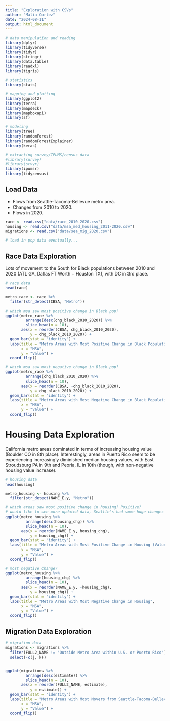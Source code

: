 ```yaml
---
title: "Exploration with CSVs"
author: "Malia Cortez"
date: "2024-08-11"
output: html_document
---
```


```r
# data manipulation and reading
library(dplyr)
library(tidyverse)
library(tidyr)
library(stringr)
library(data.table)
library(readxl)
library(tigris)

# statistics
library(stats)

# mapping and plotting
library(ggplot2)
library(terra)
library(mapdeck)
library(mapboxapi)
library(sf)

# modeling
library(tree)
library(randomForest)
library(randomForestExplainer)
library(keras)

# extracting survey/IPUMS/census data
#library(survey)
#library(srvyr)
library(ipumsr)
library(tidycensus)
```

## Load Data
- Flows from Seattle-Tacoma-Bellevue metro area. 
- Changes from 2010 to 2020.
- Flows in 2020.
```r
race <- read.csv("data/race_2010-2020.csv")
housing <- read.csv("data/msa_med_housing_2011-2020.csv")
migrations <- read.csv("data/sea_mig_2020.csv")

# load in pop data eventually...
```

## Race Data Exploration
Lots of movement to the South for Black populations between 2010 and 2020 (ATL GA, Dallas FT Worth + Houston TX), with DC in 3rd place.
```r
# race data
head(race)

metro_race <- race %>% 
  filter(str_detect(CBSA, "Metro"))

# which msa saw most positive change in Black pop?
ggplot(metro_race %>% 
         arrange(desc(chg_black_2010_2020)) %>% 
         slice_head(n = 10),
       aes(x = reorder(CBSA, chg_black_2010_2020),
           y = chg_black_2010_2020)) +
  geom_bar(stat = "identity") +
  labs(title = "Metro Areas with Most Positive Change in Black Population",
       x = "MSA",
       y = "Value") +
  coord_flip()

# which msa saw most negative change in Black pop?
ggplot(metro_race %>% 
         arrange(chg_black_2010_2020) %>% 
         slice_head(n = 10),
       aes(x = reorder(CBSA, -chg_black_2010_2020),
           y = chg_black_2010_2020)) +
  geom_bar(stat = "identity") +
  labs(title = "Metro Areas with Most Negative Change in Black Population",
       x = "MSA",
       y = "Value") +
  coord_flip()
```
# Housing Data Exploration
California metro areas dominated in terms of increasing housing value (Boulder CO in 8th place). Interestingly, areas in Puerto Rico seem to be experiencing increasingly diminished median housing values, with East Stroudsburg PA in 9th and Peoria, IL in 10th (though, with non-negative housing value increase).
```r
# housing data
head(housing)

metro_housing <- housing %>% 
  filter(str_detect(NAME_E.y, "Metro"))

# which areas saw most positive change in housing? Positive?
# would like to see more updated data, Seattle's had some huge changes recently
ggplot(metro_housing %>% 
         arrange(desc(housing_chg)) %>% 
         slice_head(n = 10),
       aes(x = reorder(NAME_E.y, housing_chg),
           y = housing_chg)) +
  geom_bar(stat = "identity") +
  labs(title = "Metro Areas with Most Positive Change in Housing (Value Increasing)",
       x = "MSA",
       y = "Value") +
  coord_flip()

# most negative change?
ggplot(metro_housing %>% 
         arrange(housing_chg) %>% 
         slice_head(n = 10),
       aes(x = reorder(NAME_E.y, -housing_chg),
           y = housing_chg)) +
  geom_bar(stat = "identity") +
  labs(title = "Metro Areas with Most Negative Change in Housing",
       x = "MSA",
       y = "Value") +
  coord_flip()
```
## Migration Data Exploration
```r
# migration data
migrations <- migrations %>% 
  filter(FULL2_NAME != "Outside Metro Area within U.S. or Puerto Rico") %>% 
  select(-c(j, k))


ggplot(migrations %>% 
         arrange(desc(estimate)) %>% 
         slice_head(n = 10),
       aes(x = reorder(FULL2_NAME, estimate),
           y = estimate)) +
  geom_bar(stat = "identity") +
  labs(title = "Metro Areas with Most Movers from Seattle-Tacoma-Bellevue",
       x = "MSA",
       y = "Value") +
  coord_flip()
```


